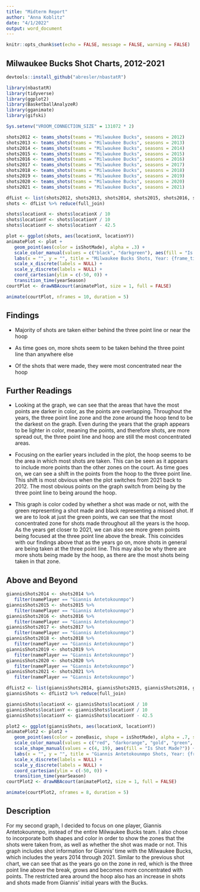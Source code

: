 ```yaml
---
title: "Midterm Report"
author: "Anna Koblitz"
date: "4/1/2022"
output: word_document
---
```


```r
knitr::opts_chunk$set(echo = FALSE, message = FALSE, warning = FALSE)
```

## Milwaukee Bucks Shot Charts, 2012-2021

```r
devtools::install_github("abresler/nbastatR")

library(nbastatR)
library(tidyverse)
library(ggplot2)
library(BasketballAnalyzeR)
library(gganimate)
library(gifski)

Sys.setenv("VROOM_CONNECTION_SIZE" = 131072 * 2)

shots2012 <- teams_shots(teams = "Milwaukee Bucks", seasons = 2012)
shots2013 <- teams_shots(teams = "Milwaukee Bucks", seasons = 2013)
shots2014 <- teams_shots(teams = "Milwaukee Bucks", seasons = 2014)
shots2015 <- teams_shots(teams = "Milwaukee Bucks", seasons = 2015)
shots2016 <- teams_shots(teams = "Milwaukee Bucks", seasons = 2016)
shots2017 <- teams_shots(teams = "Milwaukee Bucks", seasons = 2017)
shots2018 <- teams_shots(teams = "Milwaukee Bucks", seasons = 2018)
shots2019 <- teams_shots(teams = "Milwaukee Bucks", seasons = 2019)
shots2020 <- teams_shots(teams = "Milwaukee Bucks", seasons = 2020)
shots2021 <- teams_shots(teams = "Milwaukee Bucks", seasons = 2021)

dfList <- list(shots2012, shots2013, shots2014, shots2015, shots2016, shots2017, shots2018, shots2019, shots2020, shots2021)
shots <- dfList %>% reduce(full_join)

shots$locationX <- shots$locationX / 10
shots$locationY <- shots$locationY / 10
shots$locationY <- shots$locationY - 42.5

```

```r
plot <- ggplot(shots, aes(locationX, locationY))
animatePlot <- plot + 
   geom_point(aes(color = isShotMade), alpha = .3) + 
   scale_color_manual(values = c("black", "darkgreen"), aes(fill = "Is Shot Made?")) + 
   labs(x = "", y = "", title = "Milwaukee Bucks Shots, Year: {frame_time}") +
   scale_x_discrete(labels = NULL) +
   scale_y_discrete(labels = NULL) +
   coord_cartesian(ylim = c(-50, 0)) +
   transition_time(yearSeason)
courtPlot <- drawNBAcourt(animatePlot, size = 1, full = FALSE)

animate(courtPlot, nframes = 10, duration = 5)
```

## Findings


* Majority of shots are taken either behind the three point line or near the hoop

* As time goes on, more shots seem to be taken behind the three point line than anywhere else

* Of the shots that were made, they were most concentrated near the hoop


## Further Readings


* Looking at the graph, we can see that the areas that have the most points are darker in color, as the points are overlapping. Throughout the years, the three point line zone and the zone around the hoop tend to be the darkest on the graph. Even during the years that the graph appears to be lighter in color, meaning the points, and therefore shots, are more spread out, the three point line and hoop are still the most concentrated areas.

* Focusing on the earlier years included in the plot, the hoop seems to be the area in which most shots are taken. This can be seen as it appears to include more points than the other zones on the court. As time goes on, we can see a shift in the points from the hoop to the three point line. This shift is most obvious when the plot switches from 2021 back to 2012. The most obvious points on the graph switch from being by the three point line to being around the hoop.

* This graph is color coded by whether a shot was made or not, with the green representing a shot made and black representing a missed shot. If we are to look at just the green points, we can see that the most concentrated zone for shots made throughout all the years is the hoop. As the years get closer to 2021, we can also see more green points being focused at the three point line above the break. This coincides with our findings above that as the years go on, more shots in general are being taken at the three point line. This may also be why there are more shots being made by the hoop, as there are the most shots being taken in that zone.


## Above and Beyond


```r
giannisShots2014 <- shots2014 %>%
   filter(namePlayer == "Giannis Antetokounmpo")
giannisShots2015 <- shots2015 %>%
   filter(namePlayer == "Giannis Antetokounmpo")
giannisShots2016 <- shots2016 %>%
   filter(namePlayer == "Giannis Antetokounmpo")
giannisShots2017 <- shots2017 %>%
   filter(namePlayer == "Giannis Antetokounmpo")
giannisShots2018 <- shots2018 %>%
   filter(namePlayer == "Giannis Antetokounmpo")
giannisShots2019 <- shots2019 %>%
   filter(namePlayer == "Giannis Antetokounmpo")
giannisShots2020 <- shots2020 %>%
   filter(namePlayer == "Giannis Antetokounmpo")
giannisShots2021 <- shots2021 %>%
   filter(namePlayer == "Giannis Antetokounmpo")

dfList2 <- list(giannisShots2014, giannisShots2015, giannisShots2016, giannisShots2017, giannisShots2018, giannisShots2019, giannisShots2020, giannisShots2021)
giannisShots <- dfList2 %>% reduce(full_join)

giannisShots$locationX <- giannisShots$locationX / 10
giannisShots$locationY <- giannisShots$locationY / 10
giannisShots$locationY <- giannisShots$locationY - 42.5

plot2 <- ggplot(giannisShots, aes(locationX, locationY))
animatePlot2 <- plot2 + 
   geom_point(aes(color = zoneBasic, shape = isShotMade), alpha = .7, size = 2) + 
   scale_color_manual(values = c("red", "darkorange", "gold", "green", "royalblue", "purple", "hotpink"), aes(fill = "Zone")) +
   scale_shape_manual(values = c(4, 19), aes(fill = "Is Shot Made?")) +
   labs(x = "", y = "", title = "Giannis Antetokounmpo Shots, Year: {frame_time}") +
   scale_x_discrete(labels = NULL) +
   scale_y_discrete(labels = NULL) +
   coord_cartesian(ylim = c(-50, 0)) +
   transition_time(yearSeason)
courtPlot2 <- drawNBAcourt(animatePlot2, size = 1, full = FALSE)

animate(courtPlot2, nframes = 8, duration = 5)
```

## Description

For my second graph, I decided to focus on one player, Giannis Antetokounmpo, instead of the entire Milwaukee Bucks team. I also chose to incorporate both shapes and color in order to show the zones that the shots were taken from, as well as whether the shot was made or not. This graph includes shot information for Giannis' time with the Milwaukee Bucks, which includes the years 2014 through 2021. Similar to the previous shot chart, we can see that as the years go on the zone in red, which is the three point line above the break, grows and becomes more concentrated with points. The restricted area around the hoop also has an increase in shots and shots made from Giannis' initial years with the Bucks.
